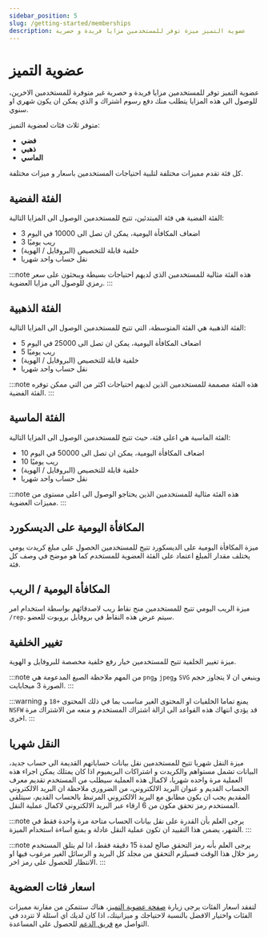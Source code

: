 ```yaml
---
sidebar_position: 5
slug: /getting-started/memberships
description: عضوية التميز ميزة توفر للمستخدمين مزايا فريدة و حصرية
---
```


# عضوية التميز

عضوية التميز توفر للمستخدمين مزايا فريدة و حصرية غير متوفرة للمستخدمين الاخرين، للوصول الى هذه المزايا يتطلب منك دفع رسوم اشتراك و الذي يمكن ان يكون شهري او سنوي.

متوفر ثلاث فئات لعضوية التميز: 

- **فضي**
- **ذهبي** 
- **الماسي**

كل فئة تقدم مميزات مختلفة لتلبية احتياجات المستخدمين باسعار و ميزات مختلفة.

## الفئة الفضية

الفئة الفضية هي فئة المبتدئين، تتيح للمستخدمين الوصول الى المزايا التالية:

- 3 اضعاف المكافأة اليومية، يمكن ان تصل الى 10000 في اليوم
- 3 ريب يوميًا
- خلفية قابلة للتخصيص (البروفايل / الهوية)
- نقل حساب واحد شهريا

:::note
هذه الفئة مثالية للمستخدمين الذي لديهم احتياجات بسيطة ويبحثون على سعر رمزي للوصول الى مزايا العضوية.
:::

## الفئة الذهبية

الفئة الذهبية هي الفئة المتوسطة، التي تتيح للمستخدمين الوصول الى المزايا التالية:

- 5 اضعاف المكافأة اليومية، يمكن ان تصل الى 25000 في اليوم
- 5 ريب يوميًا
- خلفية قابلة للتخصيص (البروفايل / الهوية)
- نقل حساب واحد شهريا

:::note
هذه الفئة مصممة للمستخدمين الذين لديهم احتياجات اكثر من التي ممكن توفره الفئة الفضية.
:::

## الفئة الماسية

الفئة الماسية هي اعلى فئة، حيث تتيح للمستخدمين الوصول الى المزايا التالية:

- 10 اضعاف المكافأة اليومية، يمكن ان تصل الى 50000 في اليوم
- 10 ريب يوميًا
- خلفية قابلة للتخصيص (البروفايل / الهوية)
- نقل حساب واحد شهريا

:::note
هذه الفئة مثالية للمستخدمين الذين يحتاجو الوصول الى اعلى مستوى من مميزات العضوية.
:::

## المكافأة اليومية على الديسكورد

ميزة المكافأة اليومية على الديسكورد تتيح للمستخدمين الحصول على مبلغ كريدت يومي يختلف مقدار المبلغ اعتماد على الفئة العضوية للمستخدم كما هو موضح في وصف كل فئة.

## المكافأة اليومية / الريب

ميزة الريب اليومي تتيح للمستخدمين منح نقاط ريب لاصدقائهم بواسطة استخدام امر `/rep`، سيتم عرض هذه النقاط في بروفايل بروبوت للعضو. 

## تغيير الخلفية

ميزة تغيير الخلفية تتيح للمستخدمين خيار رفع خلفية مخصصة للبروفايل و الهوية.

:::note
من المهم ملاحظة الصيغ المدعومة هي `png`و `jpeg`و `SVG` وينبغي ان لا يتجاوز حجم الصورة 3 ميجابايت.
:::

:::warning
يمنع تماما الخلفيات او المحتوى الغير مناسب بما في ذلك المحتوى `+18` و `NSFW` قد يؤدي انتهاك هذه القواعد الى ازالة اشتراك المستخدم و منعه من الاشتراك مرة اخرى.
:::

## النقل شهريا

ميزة النقل شهريا تتيح للمستخدمين نقل بيانات حساباتهم القديمة الى حساب جديد، البيانات تشمل مستواهم والكريدت و اشتراكات البريميوم اذا كان يمتلك يمكن اجراء هذه العملية مرة واحده شهريا، لاكمال هذه العملية سيطلب من المستخدم تقديم معرف الحساب القديم و عنوان البريد الالكتروني، من الضروري ملاحظة ان البريد الالكتروني المقديم يجب ان يكون مطابق مع البريد الالكتروني المرتبط بالحساب القديم، سيتلقى المستخدم رمز تحقق مكون من 6 ارقاء عبر البريد الالكتروني لاكمال عملية النقل.

:::note
يرجى العلم بأن القدرة على نقل بيانات الحساب متاحة مرة واحدة فقط في الشهر، يضمن هذا التقييد ان تكون عملية النقل عادلة و يمنع اساءة استخدام الميزة.
:::

:::note
يرجى العلم بأنه رمز التحقق صالح لمدة 15 دقيقة فقط، اذا لم يتلق المستخدم رمز خلال هذا الوقت فسيلزم التحقق من مجلد كل البريد و الرسائل الغير مرغوب فيها او الانتظار للحصول على رمز اخر.
:::

## اسعار فئات العضوية

لتفقد اسعار الفئات يرجى زيارة [صفحة عضوية التميز](https://probot.io/memberships)، هناك ستتمكن من مقارنة مميزات الفئات واختيار الافضل بالنسبة لاحتياجك و ميزانيتك، اذا كان لديك اي اسئلة لا تتردد في التواصل مع [فريق الدعم](https://discord.gg/probot) للحصول على المساعدة.
